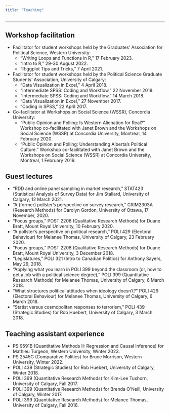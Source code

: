 ---
title: "Teaching"
---


--------------------------------------------------------------------------------


## Workshop facilitation


- Facilitator for student workshops held by the Graduates’ Association for Political Science, Western University:
    - “Writing Loops and Functions in R,” 17 February 2023.
    - “Intro to R,” 29-30 August 2022.
    - “R:ggplot Tips and Tricks,” 7 April 2021.
- Facilitator for student workshops held by the Political Science Graduate Students’ Association, University of Calgary:
    - “Data Visualization in Excel,” 4 April 2018.
    - “Intermediate SPSS: Coding and Workflow,” 22 November 2018.
    - “Intermediate SPSS: Coding and Workflow,” 14 March 2018.
    - “Data Visualization in Excel,” 27 November 2017.
    - “Coding in SPSS,” 22 April 2017.

- Co-facilitator at Workshops on Social Science (WSSR), Concordia University:
    - “Public Opinion and Polling: Is Western Alienation for Real?” Workshop co-facilitated with Janet Brown and the Workshops on Social Science (WSSR) at Concordia University, Montreal, 14 February 2020.
    - “Public Opinion and Polling: Understanding Alberta’s Political Culture.” Workshop co-facilitated with Janet Brown and the Workshops on Social Science (WSSR) at Concordia University, Montreal, 1 February 2019.


## Guest lectures


- “RDD and online panel sampling in market research,” STAT423 (Statistical Analysis of Survey Data) for Jim Stallard, University of Calgary, 12 March 2021.
- “A (former) pollster’s perspective on survey research,” CRIM2303A (Research Methods) for Carolyn Gordon, University of Ottawa, 17 November, 2020.
- “Focus groups,” POST 2208 (Qualitative Research Methods) for Duane Bratt, Mount Royal University, 10 February 2020.
- “A pollster’s perspective on political research,” POLI 429 (Electoral Behaviour) for Melanee Thomas, University of Calgary, 23 February 2020.
- “Focus groups,” POST 2208 (Qualitative Research Methods) for Duane Bratt, Mount Royal University, 3 December 2018.
- “Legislatures,” POLI 321 (Intro to Canadian Politics) for Anthony Sayers, May 29, 2018.
- “Applying what you learn in POLI 399 beyond the classroom (or, how to get a job with a political science degree),” POLI 399 (Quantitative Research Methods) for Melanee Thomas, University of Calgary, 6 March 2018.
 - “What structures political attitudes when ideology doesn’t?” POLI 429 (Electoral Behaviour) for Melanee Thomas, University of Calgary, 6 March 2018.
- “Statist versus cosmopolitan responses to terrorism,” POLI 439 (Strategic Studies) for Rob Huebert, University of Calgary, 3 March 2018.
  
  
## Teaching assistant experience


- PS 9591B (Quantitative Methods II: Regression and Causal Inference) for Mathieu Turgeon, Western University, Winter 2023.
- PS 2545G (Comparative Politics) for Bruce Morrison, Western University, Winter 2022.
- POLI 439 (Strategic Studies) for Rob Huebert, University of Calgary, Winter 2018.
- POLI 399 (Quantitative Research Methods) for Kim-Lee Tuxhorn, University of Calgary, Fall 2017.
- POLI 399 (Quantitative Research Methods) for Brenda O’Neill, University of Calgary, Winter 2017.
- POLI 399 (Quantitative Research Methods) for Melanee Thomas, University of Calgary, Fall 2016.


